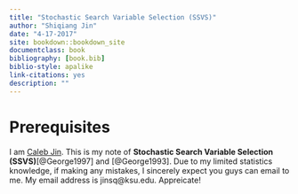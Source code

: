 ```yaml
---
title: "Stochastic Search Variable Selection (SSVS)"
author: "Shiqiang Jin"
date: "4-17-2017"
site: bookdown::bookdown_site
documentclass: book
bibliography: [book.bib]
biblio-style: apalike
link-citations: yes
description: ""
---
```


# Prerequisites

I am [Caleb Jin](https://www.sjin.name/). This is my note of **Stochastic Search Variable Selection (SSVS)**[@George1997] and [@George1993]. Due to my limited statistics knowledge, if making any mistakes, I sincerely expect you guys can email to me. My email address is jinsq@ksu.edu. Appreicate!
